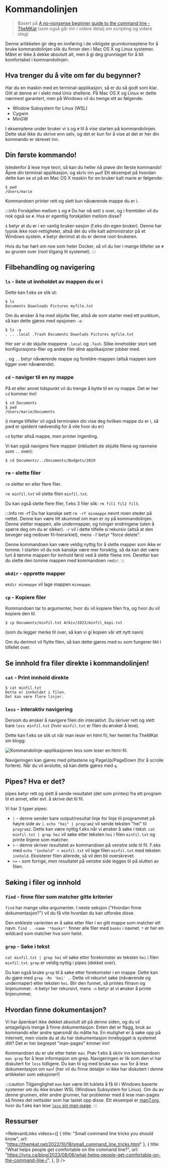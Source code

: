 
# Kommandolinjen

> Basert på [A no-nonsense beginner guide to the command line - TheMKat](https://themkat.net/2021/10/02/no_nonsense_command_line.html) (som også går inn i videre detalj om scripting og videre steg)

Denne artikkelen gir deg en innføring i de viktigste grunnkonseptene for å bruke kommandolinjen slik du finner den i Mac OS X og Linux systemer. Målet er ikke å dekke absolutt alt, men å gi deg grunnlaget for å bli komfortabel i kommandolinjen.

## Hva trenger du å vite om før du begynner?

Har du en maskin med en terminal-applikasjon, så er du så godt som klar. Gitt at denne er i slekt med Unix shellene. På Mac OS X og Linux er dette nærmest garantert, men på Windows vil du trenge ett av følgende:

- Window Subsystem for Linux (WSL)
- Cygwin
- MinGW

I eksemplene under bruker vi `$` og `#` til å vise starten på kommandolinjen. Dette skal ikke du skrive enn selv, og det er kun for å vise at det er her din kommando er skrevet inn.

## Din første kommando!

Istedenfor å lese mye teori, så kan du heller nå prøve din første kommando! Åpne din terminal-applikasjon, og skriv inn `pwd`! Ett eksempel på hvordan dette kan se ut på en Mac OS X maskin for en bruker kalt marie er følgende:

```
$ pwd
/Users/marie
```

Kommandoen printer rett og slett kun nåværende mappe du er i.

:::info Forskjellen mellom `$` og `#`
Du har nå sett `$` over, og i fremtiden vil du nok også se `#`. Hva er egentlig forskjellen mellom disse?

`$` betyr at du er i en vanlig bruker-sesjon (f.eks din egen bruker). Denne har typisk ikke root-rettigheter, altså det du ville kalt administrator på et Windows system. `#` betyr derimot at du er denne root-brukeren.

Hvis du har hørt om noe som heter Docker, så vil du her i mange tilfeller se `#` av grunen over (root tilgang til systemet).
:::

## Filbehandling og navigering

### `ls` - liste ut innholdet av mappen du er i

Dette kan f.eks se slik ut:

```
$ ls
Documents Downloads Pictures myfile.txt
```

Om du ønsker å ha med skjulte filer, altså de som starter med ett punktum, så kan dette gjøres med opsjonen `-a`:

```
$ ls -a
. .. .local .Trash Documents Downlads Pictures myfile.txt
```

Her ser vi de skjulte mappene `.local` og `.Tash`. Slike inneholder stort sett konfigurasjons-filer og andre filer dine applikasjoner jobber med.

`.` og `..` betyr nåværende mappe og foreldre-mappen (altså mappen som ligger over nåværende).

### `cd` - naviger til en ny mappe

På et eller annet tidspunkt vil du trenge å bytte til en ny mappe. Det er her `cd` kommer inn!

```
$ cd Documents
$ pwd
/Users/marie/Documents
```

(i mange tilfeller vil også terminalen din vise deg hvilken mappe du er i, så pwd er sjeldent nødvendig for å vite hvor du er)

`cd` bytter altså mappe, men printer ingenting.

Vi kan også navigere flere mapper (inkludert de skjulte filene og navnene som `..` over):

```
$ cd Documents/../Documents/Budgets/2019
```

### `rm` - slette filer

`rm` sletter en eller flere filer.

`rm minfil.txt` vil slette filen `minfil.txt`.

Du kan også slette flere filer, f.eks 3 filer slik: `rm fil1 fil2 fil3`.

:::info rm -rf
Du har kanskje sett `rm -rf minmappe` nevnt noen steder på nettet. Denne kan være litt skummel om man er ny på kommandolinjen. Denne sletter mappen, alle undermapper, og tvinger endringene (uten å spørre deg om du er sikker). `-r` vil i dette tilfelle si rekursiv (altså at den beveger seg nedover fil-hierarkiet), mens `-f` betyr "force delete".

Denne kommandoen kan være veldig nyttig for å slette mapper som ikke er tomme. I starten vil du nok kanskje være mer forsiktig, så da kan det være lurt å tømme mappen for innhold først ved å slette filene inni. Deretter kan du slette den tomme mappen med kommandoen `rmdir`.
:::

### `mkdir` - opprette mapper

`mkdir minmappe` vil lage mappen `minmappe`.

### `cp` - Kopiere filer

Kommandoen tar to argumenter, hvor du vil kopiere filen fra, og hvor du vil kopiere den til.

```
$ cp Documents/minfil.txt Arkiv/2023/minfil_kopi.txt
```

(som du legger merke til over, så kan vi gi kopien vår ett nytt navn)

Om du derimot vil flytte filen, så kan dette gjøres med `mv` som fungerer likt i tilfellet over.

## Se innhold fra filer direkte i kommandolinjen!

### `cat` - Print innhold direkte

```
$ cat minfil.txt
Dette er innholdet i filen.
Det kan være flere linjer.
```

### `less` - interaktiv navigering

Dersom du ønsker å navigere filen din interaktivt. Du skriver rett og slett bare `less minfil.txt` (hvor `minfil.txt` er filen du ønsker å lese).


Dette kan f.eks se slik ut når man leser en html fil, her hentet fra TheMKat sin blogg:

<img
  src={lessimg}
  alt="Kommandolinje-applikasjonen less som leser en html-fil."
/>

Navigeringen kan gjøres med piltastene og PageUp/PageDown (for å scrolle fortere). Når du vil avslutte, så kan dette gjøres med `q`.

## Pipes? Hva er det?

pipes betyr rett og slett å sende resultatet (det som printes) fra ett program til et annet, eller evt. å skrive det til fil.

Vi har 3 typer pipes:

- `|` - denne sender bare output/resultat linje for linje til programmet på høyre side av `|`. `echo "hei" | program2` vil sende teksten "hei" til `program2`. Dette kan være nyttig f.eks når vi ønsker å søke i tekst. `cat minfil.txt | grep hei` vil søke etter teksten `hei` i filen `minfil.txt` og printe linjene som matcher.
- `>` - denne skriver resultatet av kommandoen på venstre side til fil. F.eks med `echo "innhold" > minfil.txt` vil lage filen `minfil.txt` med teksten `innhold`. Eksisterer filen allerede, så vil den bli overskrevet.
- `>>` - som forrige, men resultatet på venstre side legges til på slutten av filen.

## Søking i filer og innhold

### `find` - finne filer som matcher gitte kriterier

`find` har mange ulike argumenter. I neste seksjon ("Hvordan finne dokumentasjon?") vil du få vite hvordan du kan utforske disse.

Den enkleste varienten er å søke etter filer i en gitt mappe som matcher ett navn. `find . -name '*books*'` finner alle filer med `books` i navnet. `*` er her en wildcard som matcher hva som helst.

### `grep` - Søke i tekst

`cat minfil.txt | grep hei` vil søke etter forekomster av teksten `hei` i filen `minfil.txt`. `grep` er veldig nyttig i pipes (dekket over).

Du kan også bruke `grep` til å søke etter forekomster i en mappe. Dette kan du gjøre med `grep -Rn 'hei' .`. Dette vil rekurivt søke (nåværende og undermaper) etter teksten `hei`. Blir den funnet, så printes filnavn og linjenummer. `-R` betyr her rekursivt, mens `-n` betyr at vi ønsker å printe linjenummer.

## Hvordan finne dokumentasjon?

Vi har åpenbart ikke dekket absolutt alt på denne siden, og du vil antageligvis trenge å finne dokumentasjon. Enten det er flagg, bruk av kommando eller andre spørsmål du måtte ha. En mulighet er å søke opp på internett, men visste du at du har dokumentasjon innebygget is systemet ditt? Det er her begrepet "man-pages" kmmer inn!

Kommandoen du er ute etter heter `man`. Prøv f.eks å skriv inn kommandoen `man grep` for å lese informasjon om grep. Navigeringen er lik som den vi har diskutert for `less` tidligere. Du kan til og med bruke `man man` for å lese dokumentasjon om `man`! (her vil du finne detaljer vi ikke har diskutert i denne artikkelen som seksjoner!)

:::caution Tilgjenglighet
`man` kan være litt tuklete å få til i Windows baserte systemer om du ikke bruker WSL (Windows Subsystem for Linux). Om du av denne grunnen, eller andre grunner, har problemer med å lese man-pages så finnes det nettsider som har lastet opp disse. Ett eksempel er [man7.org](https://man7.org/linux/man-pages/dir_all_alphabetic.html), hvor du f.eks kan lese [`less` sin man-page](https://man7.org/linux/man-pages/man1/less.1.html).
:::


## Ressurser
<RelevantLinks
  videos={[
    {
      title: "Small command line tricks you should know",
      url: "https://themkat.net/2022/10/18/small_command_line_tricks.html"
    },
    {
      title: "What helps people get comfortable on the command line?",
      url: "https://jvns.ca/blog/2023/08/08/what-helps-people-get-comfortable-on-the-command-line-/",
    },
  ]}
/>
